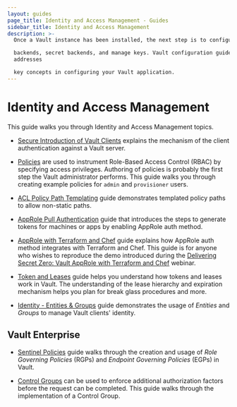 ```yaml
---
layout: guides
page_title: Identity and Access Management - Guides
sidebar_title: Identity and Access Management
description: >-
  Once a Vault instance has been installed, the next step is to configure auth

  backends, secret backends, and manage keys. Vault configuration guides
  addresses

  key concepts in configuring your Vault application.
---
```


# Identity and Access Management

This guide walks you through Identity and Access Management topics.

- [Secure Introduction of Vault Clients](/guides/identity/secure-intro.html)
  explains the mechanism of the client authentication against a Vault server.

- [Policies](/guides/identity/policies.html) are used to instrument
  Role-Based Access Control (RBAC) by specifying access privileges. Authoring of
  policies is probably the first step the Vault administrator performs. This guide
  walks you through creating example policies for `admin` and `provisioner` users.

- [ACL Policy Path Templating](/guides/identity/policy-templating.html) guide
  demonstrates templated policy paths to allow non-static paths.

- [AppRole Pull Authentication](/guides/identity/authentication.html) guide
  that introduces the steps to generate tokens for machines or apps by enabling
  AppRole auth method.

- [AppRole with Terraform and Chef](/guides/identity/approle-trusted-entities.html)
  guide explains how AppRole auth method integrates with Terraform and Chef.
  This guide is for anyone who wishes to reproduce the demo introduced during
  the [Delivering Secret Zero: Vault AppRole with Terraform and
  Chef](https://www.hashicorp.com/resources/delivering-secret-zero-vault-approle-terraform-chef)
  webinar.

- [Token and Leases](/guides/identity/lease.html) guide helps you
  understand how tokens and leases work in Vault. The understanding of the
  lease hierarchy and expiration mechanism helps you plan for break glass
  procedures and more.

- [Identity - Entities & Groups](/guides/identity/identity.html) guide
  demonstrates the usage of _Entities_ and _Groups_ to manage Vault clients'
  identity.

## Vault Enterprise

- [Sentinel Policies](/guides/identity/sentinel.html) guide
  walks through the creation and usage of _Role Governing Policies_ (RGPs) and
  _Endpoint Governing Policies_ (EGPs) in Vault.

- [Control Groups](/guides/identity/control-groups.html) can be used to enforce
  additional authorization factors before the request can be completed. This
  guide walks through the implementation of a Control Group.
